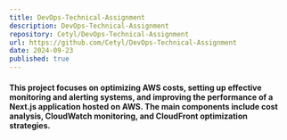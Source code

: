 ```yaml
---
title: DevOps-Technical-Assignment
description: DevOps-Technical-Assignment
repository: Cetyl/DevOps-Technical-Assignment
url: https://github.com/Cetyl/DevOps-Technical-Assignment
date: 2024-09-23
published: true
---
```



#### This project focuses on optimizing AWS costs, setting up effective monitoring and alerting systems, and improving the performance of a Next.js application hosted on AWS. The main components include cost analysis, CloudWatch monitoring, and CloudFront optimization strategies.

